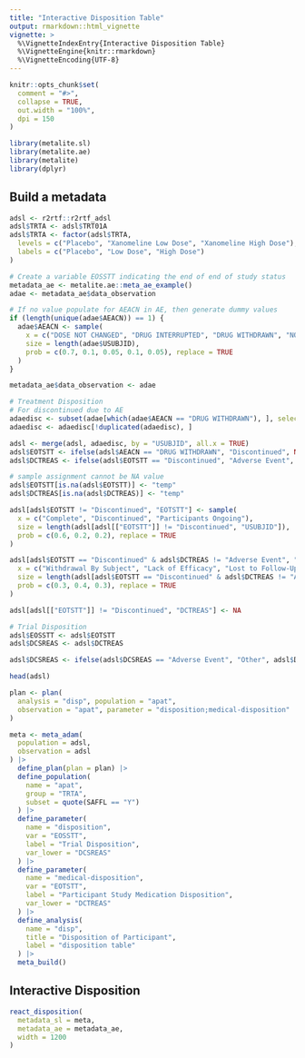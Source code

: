 ```yaml
---
title: "Interactive Disposition Table"
output: rmarkdown::html_vignette
vignette: >
  %\VignetteIndexEntry{Interactive Disposition Table}
  %\VignetteEngine{knitr::rmarkdown}
  %\VignetteEncoding{UTF-8}
---
```


```r
knitr::opts_chunk$set(
  comment = "#>",
  collapse = TRUE,
  out.width = "100%",
  dpi = 150
)
```

```r
library(metalite.sl)
library(metalite.ae)
library(metalite)
library(dplyr)
```


## Build a metadata


```r
adsl <- r2rtf::r2rtf_adsl
adsl$TRTA <- adsl$TRT01A
adsl$TRTA <- factor(adsl$TRTA,
  levels = c("Placebo", "Xanomeline Low Dose", "Xanomeline High Dose"),
  labels = c("Placebo", "Low Dose", "High Dose")
)

# Create a variable EOSSTT indicating the end of end of study status
metadata_ae <- metalite.ae::meta_ae_example()
adae <- metadata_ae$data_observation

# If no value populate for AEACN in AE, then generate dummy values
if (length(unique(adae$AEACN)) == 1) {
  adae$AEACN <- sample(
    x = c("DOSE NOT CHANGED", "DRUG INTERRUPTED", "DRUG WITHDRAWN", "NOT APPLICABLE", "UNKNOWN"),
    size = length(adae$USUBJID),
    prob = c(0.7, 0.1, 0.05, 0.1, 0.05), replace = TRUE
  )
}

metadata_ae$data_observation <- adae

# Treatment Disposition
# For discontinued due to AE
adaedisc <- subset(adae[which(adae$AEACN == "DRUG WITHDRAWN"), ], select = c(USUBJID, AEACN))
adaedisc <- adaedisc[!duplicated(adaedisc), ]

adsl <- merge(adsl, adaedisc, by = "USUBJID", all.x = TRUE)
adsl$EOTSTT <- ifelse(adsl$AEACN == "DRUG WITHDRAWN", "Discontinued", NA)
adsl$DCTREAS <- ifelse(adsl$EOTSTT == "Discontinued", "Adverse Event", NA)

# sample assignment cannot be NA value
adsl$EOTSTT[is.na(adsl$EOTSTT)] <- "temp"
adsl$DCTREAS[is.na(adsl$DCTREAS)] <- "temp"

adsl[adsl$EOTSTT != "Discontinued", "EOTSTT"] <- sample(
  x = c("Complete", "Discontinued", "Participants Ongoing"),
  size = length(adsl[adsl[["EOTSTT"]] != "Discontinued", "USUBJID"]),
  prob = c(0.6, 0.2, 0.2), replace = TRUE
)

adsl[adsl$EOTSTT == "Discontinued" & adsl$DCTREAS != "Adverse Event", "DCTREAS"] <- sample(
  x = c("Withdrawal By Subject", "Lack of Efficacy", "Lost to Follow-Up"),
  size = length(adsl[adsl$EOTSTT == "Discontinued" & adsl$DCTREAS != "Adverse Event", "USUBJID"]),
  prob = c(0.3, 0.4, 0.3), replace = TRUE
)

adsl[adsl[["EOTSTT"]] != "Discontinued", "DCTREAS"] <- NA

# Trial Disposition
adsl$EOSSTT <- adsl$EOTSTT
adsl$DCSREAS <- adsl$DCTREAS

adsl$DCSREAS <- ifelse(adsl$DCSREAS == "Adverse Event", "Other", adsl$DCTREAS)

head(adsl)
```

```r
plan <- plan(
  analysis = "disp", population = "apat",
  observation = "apat", parameter = "disposition;medical-disposition"
)
```

```r
meta <- meta_adam(
  population = adsl,
  observation = adsl
) |>
  define_plan(plan = plan) |>
  define_population(
    name = "apat",
    group = "TRTA",
    subset = quote(SAFFL == "Y")
  ) |>
  define_parameter(
    name = "disposition",
    var = "EOSSTT",
    label = "Trial Disposition",
    var_lower = "DCSREAS"
  ) |>
  define_parameter(
    name = "medical-disposition",
    var = "EOTSTT",
    label = "Participant Study Medication Disposition",
    var_lower = "DCTREAS"
  ) |>
  define_analysis(
    name = "disp",
    title = "Disposition of Participant",
    label = "disposition table"
  ) |>
  meta_build()
```

## Interactive Disposition
```r
react_disposition(
  metadata_sl = meta,
  metadata_ae = metadata_ae,
  width = 1200
)
```
